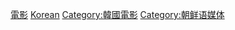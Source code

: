 {{Catnav|頁面分類|各種主題的頁面分類|按國家分類|各國電影|韓國文化|韓國電影}}
{{Catnav|頁面分類|各種主題的頁面分類|按國家分類|各國電影|亞洲電影|韓國文化|韓國電影}}
{{Catnav|頁面分類|地理|國家|按國家分類|各國電影|韓國文化|韓國電影}}
{{Catnav|頁面分類|人類社會|產業|各國電影|韓國文化|韓國電影}}
{{Catnav|頁面分類|人類社會|生活|文化|各國電影|韓國文化|韓國電影}}
{{Catnav|頁面分類|人類社會|生活|各國電影|韓國文化|韓國電影}}
{{Catnav|頁面分類|人類社會|生活|娛樂|各國電影|韓國文化|韓國電影}}
{{Catnav|頁面分類|人類社會|藝術|各國電影|韓國文化|韓國電影}}
[[Category:朝鲜语作品|電影]]
[[Category:各語言電影|Korean]]
[[Category:韓國電影|Category:韓國電影]]
[[Category:朝鲜语媒体|Category:朝鲜语媒体]]